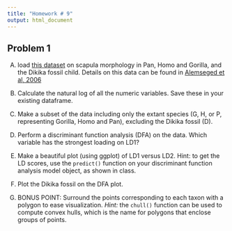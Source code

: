 ```yaml
---
title: "Homework # 9"
output: html_document
---
```


## Problem 1

A.  load [this dataset](datasets/DIK-scap.txt) on scapula morphology in Pan, Homo and Gorilla, and the Dikika fossil child.  Details on this data can be found in [Alemseged et al, 2006](http://www.nature.com/nature/journal/v443/n7109/full/nature05047.html)

B.  Calculate the natural log of all the numeric variables. Save these in your existing dataframe.

C.  Make a subset of the data including only the extant species (G, H, or P, representing Gorilla, Homo and Pan), excluding the Dikika fossil (D).  

D.  Perform a discriminant function analysis (DFA) on the data. Which variable has the strongest loading on LD1?

E.  Make a beautiful plot (using ggplot) of LD1 versus LD2. Hint: to get the LD scores, use the `predict()` function on your discriminant function analysis model object, as shown in class.

F.  Plot the Dikika fossil on the DFA plot. 

G.  BONUS POINT: Surround the points corresponding to each taxon with a polygon to ease visualization. *Hint:* the `chull()` function can be used to compute convex hulls, which is the name for polygons that enclose groups of points.


